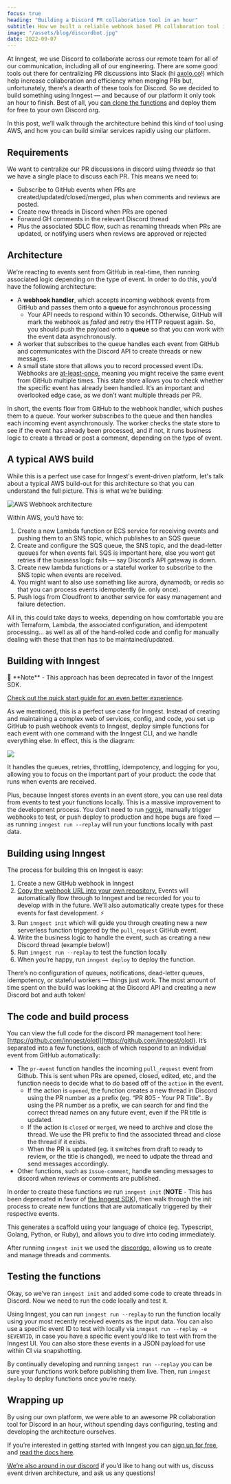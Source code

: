 ```yaml
---
focus: true
heading: "Building a Discord PR collaboration tool in an hour"
subtitle: How we built a reliable webhook based PR collaboration tool in less time your average company's sprint planning meeting
image: "/assets/blog/discordbot.jpg"
date: 2022-09-07
---
```


At Inngest, we use Discord to collaborate across our remote team for all of our communication, including all of our engineering.  There are some good tools out there for centralizing PR discussions into Slack (hi [axolo.co](https://axolo.co)!) which help increase collaboration and efficiency when merging PRs but, unfortunately, there’s a dearth of these tools for Discord.  So we decided to build something using Inngest — and because of our platform it only took an hour to finish.  Best of all, you [can clone the functions](https://github.com/inngest/olotl) and deploy them for free to your own Discord org.

In this post, we’ll walk through the architecture behind this kind of tool using AWS, and how you can build similar services rapidly using our platform.

## Requirements

We want to centralize our PR discussions in discord using *threads* so that we have a single place to discuss each PR.  This means we need to:

- Subscribe to GitHub events when PRs are created/updated/closed/merged, plus when comments and reviews are posted.
- Create new threads in Discord when PRs are opened
- Forward GH comments in the relevant Discord thread
- Plus the associated SDLC flow, such as renaming threads when PRs are updated, or notifying users when reviews are approved or rejected

## Architecture

We’re reacting to events sent from GitHub in real-time, then running associated logic depending on the type of event.  In order to do this, you’d have the following architecture:

- A **webhook handler**, which accepts incoming webhook events from GitHub and passes them onto a **queue** for asynchronous processing
    - Your API needs to respond within 10 seconds. Otherwise, GitHub will mark the webhook as *failed* and retry the HTTP request again.  So, you should push the payload onto a **queue** so that you can work with the event data asynchronously.
- A worker that subscribes to the queue handles each event from GitHub and communicates with the Discord API to create threads or new messages.
- A small state store that allows you to record processed event IDs. Webhooks are [at-least-once](https://www.cloudcomputingpatterns.org/at_least_once_delivery/), meaning you might receive the same event from GitHub multiple times. This state store allows you to check whether the specific event has already been handled. It’s an important and overlooked edge case, as we don’t want multiple threads per PR.

In short, the events flow from GitHub to the webhook handler, which pushes them to a queue.  Your worker subscribes to the queue and then handles each incoming event asynchronously.  The worker checks the state store to see if the event has already been processed, and if not, it runs business logic to create a thread or post a comment, depending on the type of event.

## A typical AWS build

While this is a perfect use case for Inngest's event-driven platform, let's talk about a typical AWS build-out for this architecture so that you can understand the full picture.  This is what we're building:

![AWS Webhook architecture](/assets/blog/aws-webhooks.svg)

Within AWS, you’d have to:

1. Create a new Lambda function or ECS service for receiving events and pushing them to an SNS topic, which publishes to an SQS queue
2. Create and configure the SQS queue, the SNS topic, and the dead-letter queues for when events fail.  SQS is important here, else you wont get retries if the business logic fails — say Discord’s API gateway is down.
3. Create new lambda functions or a stateful worker to subscribe to the SNS topic when events are received.
4. You might want to also use something like aurora, dynamodb, or redis so that you can process events idempotently (ie. only once).
5. Push logs from Cloudfront to another service for easy management and failure detection.

All in, this could take days to weeks, depending on how comfortable you are with Terraform, Lambda, the associated configuration, and idempotent processing… as well as all of the hand-rolled code and config for manually dealing with these that then has to be maintained/updated.

## Building with Inngest

<aside className="max-w-[65ch] m-auto bg-indigo-900/20 text-indigo-100 leading-relaxed rounded-lg py-0 px-6  my-12 border border-indigo-900/50">
  👋 **Note** - This approach has been deprecated in favor of the Inngest SDK.

  [Check out the quick start guide for an even better experience](/docs/quick-start).
</aside>

As we mentioned, this is a perfect use case for Inngest.  Instead of creating and maintaining a complex web of services, config, and code, you set up GitHub to push webhook events to Inngest, deploy simple functions for each event with one command with the Inngest CLI, and we handle everything else.  In effect, this is the diagram:

![](/assets/product/declarative-functions.png)

It handles the queues, retries, throttling, idempotency, and logging for you, allowing you to focus on the important part of your product:  the code that runs when events are received.

Plus, because Inngest stores events in an event store, you can use real data from events to test your functions locally.  This is a massive improvement to the development process.  You don’t need to run [ngrok](https://ngrok.com/), manually trigger webhooks to test, or push deploy to production and hope bugs are fixed — as running `inngest run --replay` will run your functions locally with past data.

## Building using Inngest

The process for building this on Inngest is easy:

1. Create a new GitHub webhook in Inngest
2. [Copy the webhook URL into your own repository.](https://docs.github.com/en/developers/webhooks-and-events/webhooks/creating-webhooks#setting-up-a-webhook)  Events will automatically flow through to Inngest and be recorded for you to develop with in the future.  We’ll also automatically create types for these events for fast development. ⚡
3. Run `inngest init` which will guide you through creating new a new serverless function triggered by the `pull_request` GitHub event.
4. Write the business logic to handle the event, such as creating a new Discord thread (example below!)
5. Run `inngest run --replay` to test the function locally
6. When you’re happy, run `inngest deploy` to deploy the function.

There’s no configuration of queues, notifications, dead-letter queues, idempotency, or stateful workers — things just work.  The most amount of time spent on the build was looking at the Discord API and creating a new Discord bot and auth token!

## The code and build process

You can view the full code for the discord PR management tool here: [https://github.com/inngest/olotl](https://github.com/inngest/olotl).  It’s separated into a few functions, each of which respond to an individual event from GitHub automatically:

- The `pr-event` function handles the incoming `pull_request` event from Github.  This is sent when PRs are opened, closed, edited, etc, and the function needs to decide what to do based off of the `action` in the event.
    - If the action is `opened`, the function creates a new thread in Discord using the PR number as a prefix (eg. “PR 805 - Your PR Title”..  By using the PR number as a prefix, we can search for and find the correct thread names on any future event, even if the PR title is updated.
    - If the action is `closed` or `merged`, we need to archive and close the thread.  We use the PR prefix to find the associated thread and close the thread if it exists.
    - When the PR is updated (eg. it switches from draft to ready to review, or the title is changed), we need to udpate the thread and send messages accordingly.
- Other functions, such as `issue-comment`, handle sending messages to discord when reviews or comments are published.

In order to create these functions we run `inngest init` (**NOTE** - This has been deprecated in favor of [the Inngest SDK](/docs/quick-start)), then walk through the init process to create new functions that are automatically triggered by their respective events.

This generates a scaffold using your language of choice (eg. Typescript, Golang, Python, or Ruby), and allows you to dive into coding immediately.

After running `inngest init` we used the [discordgo](https://github.com/bwmarrin/discordgo), allowing us to create and manage threads and comments.

## Testing the functions

Okay, so we’ve ran `inngest init` and added some code to create threads in Discord.  Now we need to run the code locally and test it.

Using Inngest, you can run `inngest run --replay` to run the function locally using your most recently received events as the input data.  You can also use a specific event ID to test with locally via `inngest run --replay -e $EVENTID`, in case you have a specific event you’d like to test with from the Inngest UI.  You can also store these events in a JSON payload for use within CI via snapshotting.

By continually developing and running `inngest run --replay` you can be sure your functions work before publishing them live. Then, run `inngest deploy` to deploy functions once you’re ready.

## Wrapping up

By using our own platform, we were able to an awesome PR collaboration tool for Discord in an hour, without spending days configuring, testing and developing the architecture ourselves.

If you’re interested in getting started with Inngest you can [sign up for free](/sign-up), and [read the docs here](/docs).

[We’re also around in our discord](/discord) if you’d like to hang out with us, discuss event driven architecture, and ask us any questions!
